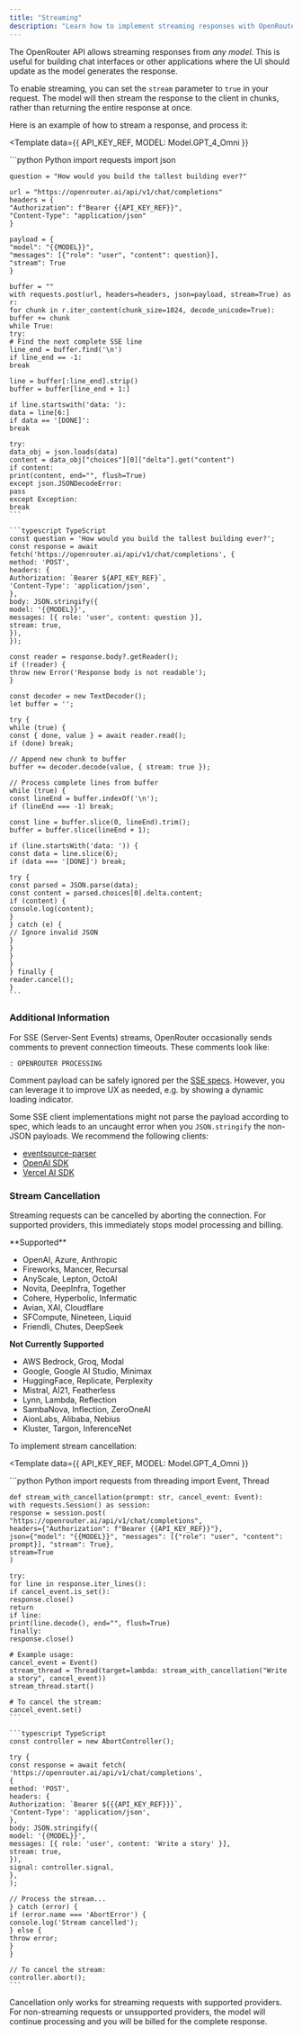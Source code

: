 ```yaml
---
title: "Streaming"
description: "Learn how to implement streaming responses with OpenRouter's API. Complete guide to Server-Sent Events (SSE) and real-time model outputs."
---
```


The OpenRouter API allows streaming responses from _any model_. This is useful for building chat interfaces or other applications where the UI should update as the model generates the response.

To enable streaming, you can set the `stream` parameter to `true` in your request. The model will then stream the response to the client in chunks, rather than returning the entire response at once.

Here is an example of how to stream a response, and process it:

<Template
  data={{
      API_KEY_REF,
      MODEL: Model.GPT_4_Omni
  }}
>
  <CodeGroup>
    ```python Python
    import requests
    import json

    question = "How would you build the tallest building ever?"

    url = "https://openrouter.ai/api/v1/chat/completions"
    headers = {
    "Authorization": f"Bearer {{API_KEY_REF}}",
    "Content-Type": "application/json"
    }

    payload = {
    "model": "{{MODEL}}",
    "messages": [{"role": "user", "content": question}],
    "stream": True
    }

    buffer = ""
    with requests.post(url, headers=headers, json=payload, stream=True) as r:
    for chunk in r.iter_content(chunk_size=1024, decode_unicode=True):
    buffer += chunk
    while True:
    try:
    # Find the next complete SSE line
    line_end = buffer.find('\n')
    if line_end == -1:
    break

    line = buffer[:line_end].strip()
    buffer = buffer[line_end + 1:]

    if line.startswith('data: '):
    data = line[6:]
    if data == '[DONE]':
    break

    try:
    data_obj = json.loads(data)
    content = data_obj["choices"][0]["delta"].get("content")
    if content:
    print(content, end="", flush=True)
    except json.JSONDecodeError:
    pass
    except Exception:
    break
    ```

    ```typescript TypeScript
    const question = 'How would you build the tallest building ever?';
    const response = await fetch('https://openrouter.ai/api/v1/chat/completions', {
    method: 'POST',
    headers: {
    Authorization: `Bearer ${API_KEY_REF}`,
    'Content-Type': 'application/json',
    },
    body: JSON.stringify({
    model: '{{MODEL}}',
    messages: [{ role: 'user', content: question }],
    stream: true,
    }),
    });

    const reader = response.body?.getReader();
    if (!reader) {
    throw new Error('Response body is not readable');
    }

    const decoder = new TextDecoder();
    let buffer = '';

    try {
    while (true) {
    const { done, value } = await reader.read();
    if (done) break;

    // Append new chunk to buffer
    buffer += decoder.decode(value, { stream: true });

    // Process complete lines from buffer
    while (true) {
    const lineEnd = buffer.indexOf('\n');
    if (lineEnd === -1) break;

    const line = buffer.slice(0, lineEnd).trim();
    buffer = buffer.slice(lineEnd + 1);

    if (line.startsWith('data: ')) {
    const data = line.slice(6);
    if (data === '[DONE]') break;

    try {
    const parsed = JSON.parse(data);
    const content = parsed.choices[0].delta.content;
    if (content) {
    console.log(content);
    }
    } catch (e) {
    // Ignore invalid JSON
    }
    }
    }
    }
    } finally {
    reader.cancel();
    }
    ```
  </CodeGroup>
</Template>

### Additional Information

For SSE (Server-Sent Events) streams, OpenRouter occasionally sends comments to prevent connection timeouts. These comments look like:

```text
: OPENROUTER PROCESSING
```

Comment payload can be safely ignored per the [SSE specs](https://html.spec.whatwg.org/multipage/server-sent-events.html#event-stream-interpretation). However, you can leverage it to improve UX as needed, e.g. by showing a dynamic loading indicator.

Some SSE client implementations might not parse the payload according to spec, which leads to an uncaught error when you `JSON.stringify` the non-JSON payloads. We recommend the following clients:

- [eventsource-parser](https://github.com/rexxars/eventsource-parser)
- [OpenAI SDK](https://www.npmjs.com/package/openai)
- [Vercel AI SDK](https://www.npmjs.com/package/ai)

### Stream Cancellation

Streaming requests can be cancelled by aborting the connection. For supported providers, this immediately stops model processing and billing.

<Accordion title="Provider Support">
  **Supported**

  - OpenAI, Azure, Anthropic
  - Fireworks, Mancer, Recursal
  - AnyScale, Lepton, OctoAI
  - Novita, DeepInfra, Together
  - Cohere, Hyperbolic, Infermatic
  - Avian, XAI, Cloudflare
  - SFCompute, Nineteen, Liquid
  - Friendli, Chutes, DeepSeek

  **Not Currently Supported**

  - AWS Bedrock, Groq, Modal
  - Google, Google AI Studio, Minimax
  - HuggingFace, Replicate, Perplexity
  - Mistral, AI21, Featherless
  - Lynn, Lambda, Reflection
  - SambaNova, Inflection, ZeroOneAI
  - AionLabs, Alibaba, Nebius
  - Kluster, Targon, InferenceNet
</Accordion>

To implement stream cancellation:

<Template
  data={{
      API_KEY_REF,
      MODEL: Model.GPT_4_Omni
  }}
>
  <CodeGroup>
    ```python Python
    import requests
    from threading import Event, Thread

    def stream_with_cancellation(prompt: str, cancel_event: Event):
    with requests.Session() as session:
    response = session.post(
    "https://openrouter.ai/api/v1/chat/completions",
    headers={"Authorization": f"Bearer {{API_KEY_REF}}"},
    json={"model": "{{MODEL}}", "messages": [{"role": "user", "content": prompt}], "stream": True},
    stream=True
    )

    try:
    for line in response.iter_lines():
    if cancel_event.is_set():
    response.close()
    return
    if line:
    print(line.decode(), end="", flush=True)
    finally:
    response.close()

    # Example usage:
    cancel_event = Event()
    stream_thread = Thread(target=lambda: stream_with_cancellation("Write a story", cancel_event))
    stream_thread.start()

    # To cancel the stream:
    cancel_event.set()
    ```

    ```typescript TypeScript
    const controller = new AbortController();

    try {
    const response = await fetch(
    'https://openrouter.ai/api/v1/chat/completions',
    {
    method: 'POST',
    headers: {
    Authorization: `Bearer ${{{API_KEY_REF}}}`,
    'Content-Type': 'application/json',
    },
    body: JSON.stringify({
    model: '{{MODEL}}',
    messages: [{ role: 'user', content: 'Write a story' }],
    stream: true,
    }),
    signal: controller.signal,
    },
    );

    // Process the stream...
    } catch (error) {
    if (error.name === 'AbortError') {
    console.log('Stream cancelled');
    } else {
    throw error;
    }
    }

    // To cancel the stream:
    controller.abort();
    ```
  </CodeGroup>
</Template>

<Warning>
  Cancellation only works for streaming requests with supported providers. For
  non-streaming requests or unsupported providers, the model will continue
  processing and you will be billed for the complete response.
</Warning>